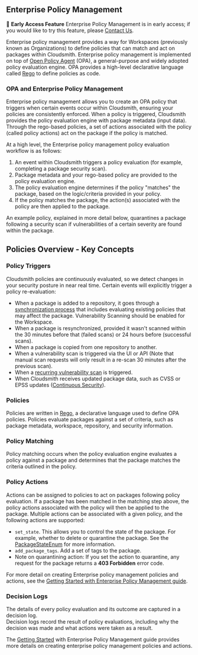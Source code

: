 
## Enterprise Policy Management

<Note>📘 **Early Access Feature**
Enterprise Policy Management is in early access; if you would like to try this feature, please [Contact Us](https://cloudsmith.com/company/contact-us).</Note>

Enterprise policy management provides a way for Workspaces (previously known as Organizations) to define policies that can match and act on packages within Cloudsmith. Enterprise policy management is implemented on top of [Open Policy Agent](https://www.openpolicyagent.org/) (OPA), a general-purpose and widely adopted policy evaluation engine. OPA provides a high-level declarative language called [Rego](https://www.openpolicyagent.org/docs/latest/policy-language/) to define policies as code.

### OPA and Enterprise Policy Management

Enterprise policy management allows you to create an OPA policy that triggers when certain events occur within Cloudsmith, ensuring your policies are consistently enforced. When a policy is triggered, Cloudsmith provides the policy evaluation engine with package metadata (input data). Through the rego-based policies, a set of actions associated with the policy (called policy actions) act on the package if the policy is matched.

At a high level, the Enterprise policy management policy evaluation workflow is as follows:

1. An event within Cloudsmith triggers a policy evaluation (for example, completing a package security scan).
2. Package metadata and your rego-based policy are provided to the policy evaluation engine.
3. The policy evaluation engine determines if the policy "matches" the package, based on the logic/criteria provided in your policy.
4. If the policy matches the package, the action(s) associated with the policy are then applied to the package.

An example policy, explained in more detail below, quarantines a package following a security scan if vulnerabilities of a certain severity are found within the package.

## Policies Overview - Key Concepts

### Policy Triggers

Cloudsmith policies are continuously evaluated, so we detect changes in your security posture in near real time. Certain events will explicitly trigger a policy re-evaluation:

- When a package is added to a repository, it goes through a [synchronization process](/artifact-management/resync-a-package#what-is-package-synchronization) that includes evaluating existing policies that may affect the package. Vulnerability Scanning should be enabled for the Workspace.
- When a package is resynchronized, provided it wasn't scanned within the 30 minutes before that (failed scans) or 24 hours before (successful scans).
- When a package is copied from one repository to another.
- When a vulnerability scan is triggered via the UI or API (Note that manual scan requests will only result in a re-scan 30 minutes after the previous scan).
- When a [recurring vulnerability scan](/supply-chain-security/vulnerability-scanning#early-access-recurring-security-scans) is triggered.
- When Cloudsmith receives updated package data, such as CVSS or EPSS updates ([Continuous Security](../continuous-security)).

### Policies

Policies are written in [Rego](https://www.openpolicyagent.org/docs/latest/policy-language/), a declarative language used to define OPA policies. Policies evaluate packages against a set of criteria, such as package metadata, workspace, repository, and security information.

### Policy Matching

Policy matching occurs when the policy evaluation engine evaluates a policy against a package and determines that the package matches the criteria outlined in the policy.

### Policy Actions

Actions can be assigned to policies to act on packages following policy evaluation. If a package has been matched in the matching step above, the policy actions associated with the policy will then be applied to the package. Multiple actions can be associated with a given policy, and the following actions are supported:

- `set_state`. This allows you to control the state of the package. For example, whether to delete or quarantine the package. See the [PackageStateEnum](https://api.cloudsmith.io/v2/swagger/#/:~:text=MovePackageActionTyped-,PackageStateEnum,string,-AVAILABLE%20%2D%20The%20package) for more information.
- `add_package_tags`. Add a set of tags to the package.
- Note on quarantining action: If you set the action to quarantine, any request for the package returns a **403 Forbidden** error code.

For more detail on creating Enterprise policy management policies and actions, see the [Getting Started with Enterprise Policy Management guide](/supply-chain-security/epm/getting-started).

### Decision Logs

The details of every policy evaluation and its outcome are captured in a decision log.  
Decision logs record the result of policy evaluations, including why the decision was made and what actions were taken as a result. 

The [Getting Started](/supply-chain-security/epm/getting-started) with Enterprise Policy Management guide provides more details on creating enterprise policy management policies and actions.